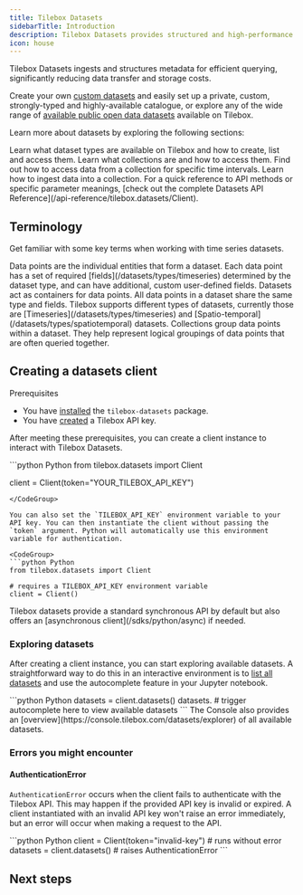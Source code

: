 ```yaml
---
title: Tilebox Datasets
sidebarTitle: Introduction
description: Tilebox Datasets provides structured and high-performance satellite metadata access.
icon: house
---
```


Tilebox Datasets ingests and structures metadata for efficient querying, significantly reducing data transfer and storage costs.

Create your own [custom datasets](/datasets/concepts/datasets) and easily set up a private, custom, strongly-typed and highly-available catalogue, or 
explore any of the wide range of [available public open data datasets](/datasets/open-data) available on Tilebox.

Learn more about datasets by exploring the following sections:

<CardGroup cols={2}>
  <Card title="Datasets" icon="database" href="/datasets/concepts/datasets" horizontal>
    Learn what dataset types are available on Tilebox and how to create, list and access them.
  </Card>
  <Card title="Collections" icon="layer-group" href="/datasets/concepts/collections" horizontal>
    Learn what collections are and how to access them.
  </Card>
  <Card title="Querying Data" icon="server" href="/datasets/query" horizontal>
    Find out how to access data from a collection for specific time intervals.
  </Card>
  <Card title="Ingesting Data" icon="up-from-bracket" href="/datasets/ingest" horizontal>
    Learn how to ingest data into a collection.
  </Card>
</CardGroup>

<Note>
  For a quick reference to API methods or specific parameter meanings, [check out the complete Datasets API Reference](/api-reference/tilebox.datasets/Client).
</Note>

## Terminology

Get familiar with some key terms when working with time series datasets.

<AccordionGroup>
  <Accordion title="Data points">
    Data points are the individual entities that form a dataset. Each data point has a set of required [fields](/datasets/types/timeseries) determined by the dataset type, and can have additional, custom user-defined fields.
  </Accordion>
  <Accordion title="Datasets">
    Datasets act as containers for data points. All data points in a dataset share the same type and fields. Tilebox supports different types of datasets, currently those are [Timeseries](/datasets/types/timeseries) and [Spatio-temporal](/datasets/types/spatiotemporal) datasets.
  </Accordion>
  <Accordion title="Collections">
    Collections group data points within a dataset. They help represent logical groupings of data points that are often queried together.
  </Accordion>
</AccordionGroup>

## Creating a datasets client

Prerequisites

- You have [installed](/sdks/python/install) the `tilebox-datasets` package.
- You have [created](/authentication) a Tilebox API key.

After meeting these prerequisites, you can create a client instance to interact with Tilebox Datasets.

<CodeGroup>
```python Python
from tilebox.datasets import Client

client = Client(token="YOUR_TILEBOX_API_KEY")
```
</CodeGroup>

You can also set the `TILEBOX_API_KEY` environment variable to your API key. You can then instantiate the client without passing the `token` argument. Python will automatically use this environment variable for authentication.

<CodeGroup>
```python Python
from tilebox.datasets import Client

# requires a TILEBOX_API_KEY environment variable
client = Client()
```
</CodeGroup>

<Tip>
  Tilebox datasets provide a standard synchronous API by default but also offers an [asynchronous client](/sdks/python/async) if needed.
</Tip>

### Exploring datasets

After creating a client instance, you can start exploring available datasets. A straightforward way to do this in an interactive environment is to [list all datasets](/api-reference/tilebox.datasets/Client.datasets) and use the autocomplete feature in your Jupyter notebook.

<CodeGroup>
```python Python
datasets = client.datasets()
datasets. # trigger autocomplete here to view available datasets
```
</CodeGroup>

<Tip>
  The Console also provides an [overview](https://console.tilebox.com/datasets/explorer) of all available datasets.
</Tip>

### Errors you might encounter

#### AuthenticationError

`AuthenticationError` occurs when the client fails to authenticate with the Tilebox API. This may happen if the provided API key is invalid or expired. A client instantiated with an invalid API key won't raise an error immediately, but an error will occur when making a request to the API.

<CodeGroup>
```python Python
client = Client(token="invalid-key") # runs without error
datasets = client.datasets() # raises AuthenticationError
```
</CodeGroup>

## Next steps

<CardGroup cols={2}>
  <Card title="Accessing datasets" icon="database" href="/datasets/concepts/datasets" horizontal />
  <Card title="Async support" icon="rotate" href="/sdks/python/async" horizontal />
  <Card title="Working with Xarray" icon="chart-bar" href="/sdks/python/xarray" horizontal />
</CardGroup>
